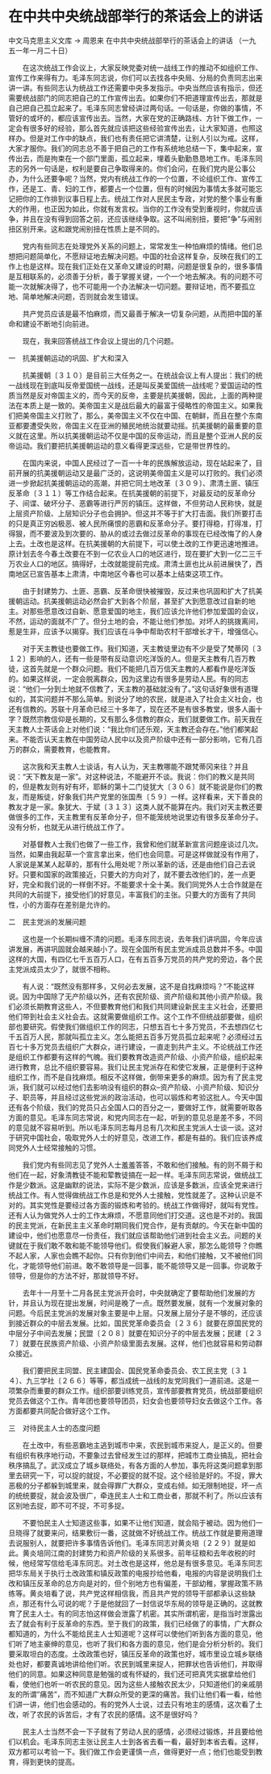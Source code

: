 # 在中共中央统战部举行的茶话会上的讲话

中文马克思主义文库 -> 周恩来
在中共中央统战部举行的茶话会上的讲话
（一九五一年一月二十日）


　　在这次统战工作会议上，大家反映党委对统一战线工作的推动不如组织工作、宣传工作来得有力。毛泽东同志说，你们可以去找各中央局、分局的负责同志出来讲一讲。有些同志认为统战工作还需要中央多发指示。中央当然应该有指示，但还需要统战部门的同志把自己的工作宣传出去。如果你们不把道理宣传出去，那就是自己把自己孤立起来了。毛泽东同志曾经讲过两句话。一句话是，你做的事情，不管好的或坏的，都应该宣传出去。当然，大家在党的正确路线、方针下做工作，一定会有很多好的经验，那么首先就应该把这些经验宣传出去，让大家知道，也照这样办。但是对工作中的缺点，我们也有责任把它讲清楚，让别人引以为戒。这样，大家才服你。我们的同志总不善于把自己的工作有系统地总结一下，集中起来，宣传出去，而是拘束在一个部门里面，孤立起来，埋着头勤勤恳恳地工作。毛泽东同志的另外一句话是，权利是要自己争取得来的。你们会问，在我们党内是公事公办，为什么还要争呢？当然，党内有统战工作的一个位置，不论组织工作、宣传工作，还是工、青、妇的工作，都要占一个位置，但有的时候因为事情太多就可能忘记把你的工作排到议事日程上去。统战工作对人民民主专政，对党的整个事业有重大的作用，也正因为如此，你就有发言权。当你的工作没有受到重视时，你就应该争，并且在没有得到回答之前，还应该继续争取。这不叫闹别扭，要把"争"与闹别扭区别开来。这和跟党闹别扭在性质上是不同的。
 
　　党内有些同志在处理党外关系的问题上，常常发生一种怕麻烦的情绪。他们总想把问题简单化，不愿辩证地去解决问题。中国的社会这样复杂，反映在我们的工作上也是这样。现在我们正处在又革命又建设的时期，问题是很复杂的，很多事情是互相联系的，必须善于分析，善于掌握关键，一个一个地去解决。有的问题不可能一次就解决得了，也不可能用一个办法解决一切问题。要辩证地，而不要孤立地、简单地解决问题，否则就会发生错误。

　　共产党员应该是最不怕麻烦，而又最善于解决一切复杂问题，从而把中国的革命和建设不断地引向前进。

　　现在，我来回答统战工作会议上提出的几个问题。

一　抗美援朝运动的巩固、扩大和深入

　　抗美援朝〔３１０〕是目前三大任务之一。在统战会议上有人提出：我们的统一战线现在到底叫反帝爱国统一战线，还是叫反美爱国统一战线呢？爱国运动的性质当然是反对帝国主义的，而今天的反帝，主要是抗美援朝，因此，上面的两种提法在本质上是一致的。美帝国主义是战后最大的最富于侵略性的帝国主义。如果我们把美帝国主义打败了，那么，美帝国主义不仅在中国、在朝鲜，而且在整个东南亚都要遭受失败，帝国主义在亚洲的殖民地统治就要动摇。抗美援朝的最重要的意义就在这里。所以抗美援朝运动不仅是中国的反帝运动，而且是整个亚洲人民的反帝运动。我们要把抗美援朝运动的意义看得更深远些，它是带世界性的。

　　在国内来说，中国人民经过了一百一十年的民族解放运动，现在站起来了，目前开展的抗美援朝运动又是最广泛的，这说明美帝国主义是可以打败的。我们必须进一步掀起抗美援朝运动的高潮，并把它同土地改革〔３０９〕、肃清土匪、镇压反革命〔３１１〕等工作结合起来。在抗美援朝的前提下，对最反动的反革命分子、间谍、破坏分子、恶霸等进行严厉的镇压。这样做，不但劳动人民称快，就是上层资产阶级、上层知识分子也会拥护。但这并不等于扩大打击面。我们所要打击的只是真正穷凶极恶、被人民所痛恨的恶霸和反革命分子。要打得稳，打得准，打得狠，而不要波及到次要的、胁从的或过去做过反革命的事现在已经改悔了的人身上去。土改也是这样。在抗美援朝的大前提下，可以使土改的工作更迅速地推进。原计划去冬今春土改要在不到一亿农业人口的地区进行，现在要扩大到一亿二三千万农业人口的地区。搞得好，土改就能提前完成。肃清土匪也比从前进展快了，西南地区已宣告基本上肃清，中南地区今春也可以基本上结束这项工作。

　　由于封建势力、土匪、恶霸、反革命很快被摧毁，反过来也巩固和扩大了抗美援朝运动。抗美援朝运动必然会扩大到各个阶层，甚至扩大到愿意改过自新的地主。对那些愿意改过自新、愿意爱国的地主，我们应该允许他们参加爱国的会议，不然，运动的面就不广了。但分土地的会，不能让他们参加。对坏人的挑拨离间，惹是生非，应该予以揭穿。我们应该在斗争中帮助农村干部增长才干，增强信心。

　　对于天主教徒也要做工作。我们知道，天主教徒里边有不少是受了梵蒂冈〔３１２〕影响的人，还有一些是带有反动意识吃洋饭的人。但是天主教有几百万教徒，这首先就是一个群众问题。我们不能把几百万信天主教的人都看作是吃洋饭的。如果这样说，一定会脱离群众，因为这里边有很多是劳动人民。有的同志说："他们一分到土地就不信教了，天主教的基础就没有了。"这句话好象很有道理似的，其实问题并不那么简单。别说分了地的农民，就是进入了社会主义社会，也还有信教的。苏联十月革命已经三十多年了，现在还不是有很多教堂，很多人画十字？既然宗教信仰是长期的，又有那么多信教的群众，我们就要做工作。前天我在天主教人士茶话会上对他们说："我比你们还乐观，天主教还会存在。"他们都笑起来。不能否认天主教在中国劳动人民中以及资产阶级中还有一部分影响，它有几百万的群众，需要教育，也能教育。

　　这次我和天主教人士谈话，有人认为，天主教哪能不跟梵蒂冈来往？并且说："天下教友是一家"。对这种说法，不能避开不谈。我说：你们的教义是共同的，但是教友则有好有坏，耶稣的第十二门徒犹大〔３０６〕就不能说是你们的教友，而是叛徒，好象我们共产党里的张国焘〔５９〕一样。这样看来，天下善良的教友才是一家。象犹大、于斌〔３１３〕这类人就不能算在内。我们对天主教还要做很多的工作，天主教里有反革命分子，但不能笼统地说里边有很多反革命分子。没有分析，也就无从进行统战工作了。

　　对基督教人士我们也做了一些工作，我曾和他们就革新宣言问题座谈过几次。当然，如果由我起草一个宣言拿出来，他们也会同意。可是这样做就没有作用了，人家说是某某人起草的，那有什么用处呢？所以革新的话，还是由他们自己去说好。只要和国家的政策接近，只要大的方向对了，就不要去改他们的，差一点更好，完全和我们说的一样倒不好。不能要求十全十美。我们同党外人士合作就是在共同的大前提下，接受他们的好意见，丰富我们的主张。只要大的方面有了共同性，小的方面存在差别是允许的。

二　民主党派的发展问题

　　这也是一个长期纠缠不清的问题。毛泽东同志说，去年我们讲巩固，今年应该讲发展，再讲巩固就会越来越小了。现在全国所有民主党派成员总数并不多。中国这样的大国，有四亿七千五百万人口，在有五百多万党员的共产党的旁边，各个民主党派成员太少了，就很不相称。

　　有人说："既然没有那样多，又何必去发展，这不是自找麻烦吗？"不能这样说。因为中国除了无产阶级以外，还有农民阶级、资产阶级和其他小资产阶级。我们必须长期教育这些人，不但要教育他们和我们共同建设新民主主义社会，还要把他们带到社会主义社会去。这就需要做组织工作。这个工作不但统战部要做，组织部也要研究。假使我们做组织工作的同志，只想五百七十多万党员，不去想四亿七千五百万人民，那就叫孤立主义。怎么能把五百多万党员孤立起来呢？必须经过五百七十多万党员去组织广大群众，进行建设，一直走到共产主义。不论统战工作还是组织工作都要有这样的气魄。我们要教育改造资产阶级、小资产阶级，组织起来进行教育，总比不组织要容易。我们让民主党派存在和使它发展，正是便利于这种组织工作，而不是自找麻烦。相反不这样做，倒带来更多的麻烦。因为有了民主党派，我们就可以经过他们去影响没有组织的群众--资产阶级、小资产阶级、知识分子、职员等，并且经过这些党派的政治活动，也可以锻炼和考验这批人。今天中国还有各个阶级，我们的党员只占全国人口的百分之一，要做好工作，就需要听取各方面的意见。毛泽东同志常说，和党内同志在一起，听到的意见总是差不多，不同的意见就不容易听到。所以毛泽东同志每月总有几次和民主党派人士谈一谈。这对于研究中国社会，吸取党外人士的好意见，改进工作，都是有益的。我们应该养成同党外人士经常接触的习惯。

　　我们党内有些同志见了党外人士羞羞答答，不敢和他们接触。有的则不屑于和他们在一起，好象清教徒不能和荤教徒搞在一起一样。毛泽东同志常说，做统战工作是少数派。这是幽默的说法，实际不是少数派，应该是多数派，应该全党来进行统战工作。有人觉得做统战工作总是和党外人士接触，党性就差了。这种认识是不对的。其实党性是要经过各方面的锻炼和考验的。统战工作做得好，就叫有党性。还有人认为做党外人士的工作太麻烦，不愿意同他们打交道。这也是不对的。我国的民主党派，在新民主主义革命时期同我们党合作，是有贡献的。今天在新中国的建设中，他们也愿意尽一份责任，我们就应该帮助他们进到社会主义去。问题的关键就在于我们敢不敢和能不能领导他们。假使我们躲避人家，那怎么能领导？你瞧不起人家，人家也会瞧不起你。只有你到他们中间去，和他们接触，又不被他们同化，才能领导他们前进。敢不敢领导是一回事，能不能领导又是一回事。你说敢于领导，但是你的方法不好，那就领导不好。

　　去年十一月至十二月各民主党派开会时，中央就确定了要帮助他们发展的方针，并且认为现在提出发展，时间是晚了一点。既然要发展，就有一个发展对象的问题。今后民主党派的发展对象主要是中上层。只发展上层分子是不够的，还应该到接近群众的中层去发展。比如，国民党革命委员会〔２３６〕就要在原国民党的中层分子中间去发展；民盟〔２０８〕就要在知识分子的中层去发展；民建〔２３７〕就要在民族资产阶级、小资产阶级里面去发展。这样，他们也就容易和劳动群众接近。

　　我们要把民主同盟、民主建国会、国民党革命委员会、农工民主党〔３１４〕、九三学社〔２６６〕等等，都当成统一战线的友党同我们一道前进。这是一项繁杂而重要的群众工作。组织部要训练党员，宣传部要教育党员，统战部要组织党员去做这个工作。青年团也要领导团员，妇女会也要领导妇女去做这个工作。各方面都要共同配合做好这个工作。

三　对待民主人士的态度问题

　　在土改中，有些恶霸地主逃到城市中来，农民到城市来捉人，是正义的。但要有组织有秩序地行动，不要象过去曾经发生过的那样，把城市工商业搞乱，把社会秩序搞乱了。武汉成立了城乡联络处，有各方面的人参加，事先将这类问题拿到那里去研究一下，可以捉的就捉，不必要捉的就不捉。这个经验是好的。不捉，罪大恶极的分子都躲到城里来，就会得罪广大群众，变成右倾。如无限制地捉，坏一点的统统要捉，就会波及很广，牵连民主人士和工商业者，那就不利了。所以应该有区别地去捉，即不可不捉，不可多捉。

　　不要怕民主人士知道这些事，如果不让他们知道，就会陷于被动。因为他们一旦晓得了就要来问，结果敷衍一番，这就做不好统战工作。统战工作就是要用道理去说服别人，就要把许多事情告诉他们。毛泽东同志对黄炎培〔２２９〕就是如此。黄炎培同江南的封建势力和资产阶级的关系很多。前年征粮和去年收税的时候，他经常写信给毛泽东同志。对土改也是这样，他总是有很多意见。毛泽东同志把华东局关于执行土改政策和镇反政策的电报抄给他看，电报的内容是说明我们土改和镇压反革命的总方向是对的，但个别地方也有偏差，干部幼稚，掌握政策不熟练等。黄炎培看了说，共产党这样相信我，而且共产党的领导干部都承认这些缺点，那还有什么可说的呢？于是他就回了一封信说华东局的领导是正确的。这就教育了民主人士。有的同志怕这样做会泄露了机密。其实所谓机密，是指当时泄露出去了就会有利于反革命的东西。至于我们的政策，我们已经做了的事情，广大群众都知道的，为什么不能给民主人士知道呢？这样可以使他们听到各方面的意见，他们听了地主豪绅的意见，也听了我们和各方面的意见，他们是会分析分析的。我们要采取坦白的态度。土改政策也好，镇压反革命的政策也好，城市里设立城乡联络处也好，都要真诚地讲给他们听。农民到城里来捉人，把罪状也告诉他们，并取得他们的同意。如果这种同意是勉强的或有怀疑的，我们还可把真凭实据拿给他们看，使他们也听一听农民的意见。因为这些人接触农民太少，只知道他们的亲戚朋友的所谓"痛苦"，而不知道广大群众所受的更深的痛苦。我们让他们看一看，给他们讲一讲，他们也会感动的。有的党外人士说，过去只有地主的感情，这次看了土改，听了农民的诉苦后，才有了农民的感情。这不是很好吗？

　　民主人士当然不会一下子就有了劳动人民的感情，必须经过锻炼，并且要给他们以机会。毛泽东同志主张让民主人士到各省去看一看，最好到本省去看。这样，双方都可以考验一下。我们做工作会更谨慎一点，做得更好一点；他们也能受到教育，得到更快的提高。



